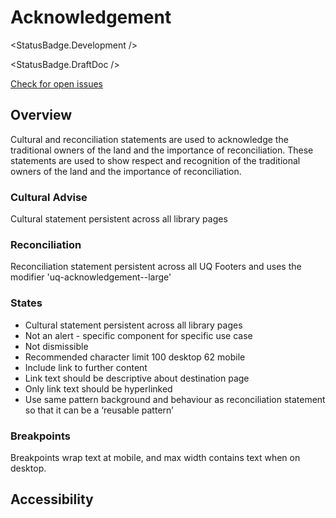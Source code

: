 
<Meta of={AcknowledgementStories} />

# Acknowledgement

<StatusBadge.Development />

<StatusBadge.DraftDoc />

<a href="https://github.com/uq-its-ss/design-system/issues" target="_blank">
  Check for open issues
</a>

## Overview

Cultural and reconciliation statements are used to acknowledge the traditional owners of the land and the importance of reconciliation.
These statements are used to show respect and recognition of the traditional owners of the land and the importance of reconciliation.

### Cultural Advise

Cultural statement persistent across all library pages

<Canvas of={AcknowledgementStories.culturalAdvise} />
<Controls of={AcknowledgementStories.culturalAdvise} />

### Reconciliation

Reconciliation statement persistent across all UQ Footers and uses the modifier 'uq-acknowledgement--large'

<Canvas of={AcknowledgementStories.reconciliationStatement} />

### States

- Cultural statement persistent across all library pages
- Not an alert - specific component for specific use case
- Not dismissible
- Recommended character limit 100 desktop 62 mobile
- Include link to further content
- Link text should be descriptive about destination page
- Only link text should be hyperlinked
- Use same pattern background and behaviour as reconciliation statement so that it can be a ‘reusable pattern’

### Breakpoints

Breakpoints wrap text at mobile, and max width contains text when on desktop.

## Accessibility
